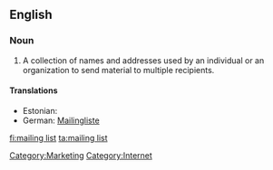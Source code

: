 ==English==
{{wikipedia}}
===Noun===
{{en-noun|sg=[[mailing]] [[list]]}}

# A collection of names and addresses used by an individual or an organization to send material to multiple recipients.

====Translations====
{{trans-top|collection of names and addresses}}
* Estonian: {{t|et|postiloend}}
* German: [[Mailingliste]] {{f}}
{{trans-mid}}
{{trans-bottom}}

[[Category:Marketing]]
[[Category:Internet]]

[[fi:mailing list]]
[[ta:mailing list]]